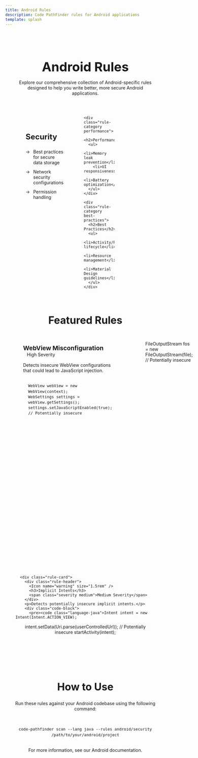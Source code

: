 ```yaml
---
title: Android Rules
description: Code PathFinder rules for Android applications
template: splash
---
```



<PostHogLayout>
<div class="android-rules-content">
  <h1>Android Rules</h1>
  <p>Explore our comprehensive collection of Android-specific rules designed to help you write better, more secure Android applications.</p>

  <div class="rules-categories">
    <div class="rule-category security">
      <h2>Security</h2>
      <ul>
        <li>Best practices for secure data storage</li>
        <li>Network security configurations</li>
        <li>Permission handling</li>
      </ul>
    </div>

    <div class="rule-category performance">
      <h2>Performance</h2>
      <ul>
        <li>Memory leak prevention</li>
        <li>UI responsiveness</li>
        <li>Battery optimization</li>
      </ul>
    </div>

    <div class="rule-category best-practices">
      <h2>Best Practices</h2>
      <ul>
        <li>Activity/Fragment lifecycle</li>
        <li>Resource management</li>
        <li>Material Design guidelines</li>
      </ul>
    </div>
  </div>

  <div class="featured-rules">
    <h2>Featured Rules</h2>
    <div class="rule-grid">
      <div class="rule-card">
        <div class="rule-header">
          <Icon name="warning" size="1.5rem" />
          <h3>WebView Misconfiguration</h3>
          <span class="severity high">High Severity</span>
        </div>
        <p>Detects insecure WebView configurations that could lead to JavaScript injection.</p>
        <div class="code-block">
          <pre><code class="language-java">WebView webView = new WebView(context);
WebSettings settings = webView.getSettings();
settings.setJavaScriptEnabled(true); // Potentially insecure</code></pre>
        </div>
      </div>

      <div class="rule-card">
        <div class="rule-header">
          <Icon name="warning" size="1.5rem" />
          <h3>Insecure File Access</h3>
          <span class="severity high">High Severity</span>
        </div>
        <p>Identifies insecure file access in Android applications.</p>
        <div class="code-block">
          <pre><code class="language-java">File file = new File(getExternalStorageDirectory(), "sensitive_data.txt");
FileOutputStream fos = new FileOutputStream(file); // Potentially insecure</code></pre>
        </div>
      </div>

      <div class="rule-card">
        <div class="rule-header">
          <Icon name="warning" size="1.5rem" />
          <h3>Implicit Intents</h3>
          <span class="severity medium">Medium Severity</span>
        </div>
        <p>Detects potentially insecure implicit intents.</p>
        <div class="code-block">
          <pre><code class="language-java">Intent intent = new Intent(Intent.ACTION_VIEW);
intent.setData(Uri.parse(userControlledUrl)); // Potentially insecure
startActivity(intent);</code></pre>
        </div>
      </div>
    </div>
  </div>

  <div class="usage-section">
    <h2>How to Use</h2>
    <p>Run these rules against your Android codebase using the following command:</p>
    <div class="code-block command">
      <pre><code class="language-bash">code-pathfinder scan --lang java --rules android/security /path/to/your/android/project</code></pre>
    </div>
    <p>For more information, see our <a href="/docs/android">Android documentation</a>.</p>
  </div>
</div>

<Footer />
</PostHogLayout>

<style>
  .android-rules-content {
    max-width: 1200px;
    margin: 0 auto;
    padding: 2rem;
  }

  .android-rules-content h1 {
    font-size: 2.5rem;
    margin-bottom: 1rem;
    color: var(--sl-color-white);
    text-align: center;
  }

  .android-rules-content > p {
    color: var(--sl-color-gray-2);
    text-align: center;
    margin-bottom: 3rem;
    max-width: 800px;
    margin-left: auto;
    margin-right: auto;
  }

  .rules-categories {
    display: grid;
    grid-template-columns: repeat(auto-fit, minmax(300px, 1fr));
    gap: 2rem;
    margin-bottom: 4rem;
  }

  @media (min-width: 768px) {
    .rules-categories {
      grid-template-columns: repeat(3, 1fr);
    }
  }

  .rule-category {
    background: var(--sl-color-bg-nav);
    border-radius: 12px;
    padding: 2rem;
    transition: transform 0.3s ease;
  }

  .rule-category:hover {
    transform: translateY(-5px);
  }

  .rule-category h2 {
    font-size: 1.5rem;
    margin-bottom: 1.5rem;
    color: var(--sl-color-white);
  }

  .rule-category ul {
    list-style-type: none;
    padding: 0;
    margin: 0;
  }

  .rule-category li {
    color: var(--sl-color-gray-2);
    margin-bottom: 0.75rem;
    padding-left: 1.5rem;
    position: relative;
  }

  .rule-category li::before {
    content: "→";
    color: var(--sl-color-accent);
    position: absolute;
    left: 0;
  }

  .featured-rules {
    margin: 4rem 0;
  }

  .featured-rules h2 {
    font-size: 2rem;
    text-align: center;
    margin-bottom: 2rem;
    color: var(--sl-color-white);
  }

  .rule-grid {
    display: grid;
    grid-template-columns: repeat(auto-fit, minmax(300px, 1fr));
    gap: 2rem;
  }

  @media (min-width: 768px) {
    .rule-grid {
      grid-template-columns: repeat(3, 1fr);
    }
  }

  .rule-card {
    background: var(--sl-color-bg-nav);
    border-radius: 12px;
    padding: 1.5rem;
    transition: transform 0.3s ease;
  }

  .rule-card:hover {
    transform: translateY(-5px);
  }

  .rule-header {
    display: flex;
    align-items: center;
    gap: 1rem;
    margin-bottom: 1rem;
  }

  .rule-header h3 {
    margin: 0;
    font-size: 1.2rem;
    color: var(--sl-color-white);
  }

  .severity {
    font-size: 0.875rem;
    padding: 0.25rem 0.75rem;
    border-radius: 20px;
    margin-left: auto;
  }

  .severity.high {
    background-color: var(--sl-color-red-high);
    color: var(--sl-color-white);
  }

  .severity.medium {
    background-color: var(--sl-color-orange);
    color: var(--sl-color-white);
  }

  .code-block {
    background: var(--sl-color-bg-inline-code);
    border-radius: 8px;
    padding: 1rem;
    margin-top: 1rem;
    overflow-x: auto;
  }

  .code-block.command {
    background: var(--sl-color-bg-inline-code);
    border-left: 4px solid var(--sl-color-accent);
  }

  .code-block pre {
    margin: 0;
    font-family: var(--sl-font-mono);
    font-size: 0.9rem;
    line-height: 1.4;
  }

  .usage-section {
    margin: 4rem 0;
    text-align: center;
  }

  .usage-section h2 {
    font-size: 2rem;
    margin-bottom: 1.5rem;
    color: var(--sl-color-white);
  }

  .usage-section p {
    color: var(--sl-color-gray-2);
    margin-bottom: 2rem;
  }

  .usage-section a {
    color: var(--sl-color-accent);
    text-decoration: none;
    transition: color 0.2s;
  }

  .usage-section a:hover {
    color: var(--sl-color-accent-high);
  }
</style>
